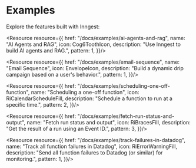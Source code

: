 

# Examples

Explore the features built with Inngest:

<ResourceGrid cols={2}>

<Resource resource={{
  href: "/docs/examples/ai-agents-and-rag",
  name: "AI Agents and RAG",
  icon: Cog6ToothIcon,
  description: "Use Inngest to build AI agents and RAG.",
  pattern: 1,
}}/>

<Resource resource={{
  href: "/docs/examples/email-sequence",
  name: "Email Sequence",
  icon: EnvelopeIcon,
  description: "Build a dynamic drip campaign based on a user's behavior.",
  pattern: 1,
}}/>

<Resource resource={{
  href: "/docs/examples/scheduling-one-off-function",
  name: "Scheduling a one-off function",
  icon: RiCalendarScheduleFill,
  description: "Schedule a function to run at a specific time.",
  pattern: 2,
}}/>

<Resource resource={{
  href: "/docs/examples/fetch-run-status-and-output",
  name: "Fetch run status and output",
  icon: RiBracesFill,
  description: "Get the result of a run using an Event ID.",
  pattern: 3,
}}/>

<Resource resource={{
  href: "/docs/examples/track-failures-in-datadog",
  name: "Track all function failures in Datadog",
  icon: RiErrorWarningFill,
  description: "Send all function failures to Datadog (or similar) for monitoring.",
  pattern: 1,
}}/>

</ResourceGrid>
